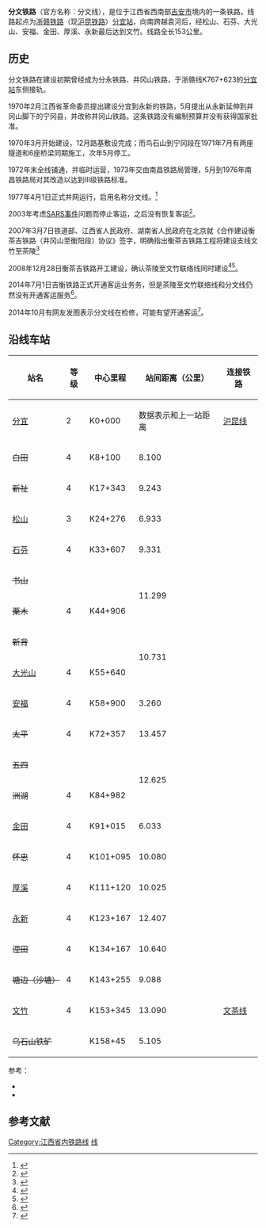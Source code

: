 {{For|一度被称为“井冈山铁路”的[[吉衡铁路|吉衡铁路]]吉井段|吉井铁路}}
{{Infobox rail system-route
|rail_name=分文铁路
|other_name=分永铁路、井冈山铁路
|name_bgcolor=
|banner_color=blue
|sec_banner_color=
|third_banner_color=
|logo_filename=
|image_width=
|logo_bgcolor=
|logo_note=
|image=
|imagesize=250
|caption=
|system_map=
|mapimage_width=300px
|map_bgcolor=
|code_name=
|japanese_name=
|hiragana_name=
|romanji_name=
|locale=[[江西省|江西省]][[新余市|新余市]]、[[吉安市|吉安市]]
|service_type=客运、货运
|network=
|start=[[分宜站|分宜站]]<br />[[文竹站|文竹站]]
|begin_operation=1972年
|end_operation=
|status=运营中
|operation_note=
|constructor=
|system_length=158.45公里
|length_in_operation=
|total_length=
|line_title=
|lines=[[单线铁路|单线]]
|stations=16个
|standard=Ⅲ级铁路
|route_title=
|main_route=
|secondary_route=
|branch_route=
|main_stations=
|ridership=
|fleet_size=
|max_speed=？km/h
|orbital_plane=有碴轨道
|track_gauge={{standard gauge}}（[[标准轨|标准轨]]）
|distance_between_mainlines= 
|min_radius=350m，实际250m
|max_grade=8‰，实际9.6‰
|block_signal=
|engine=
|electrified=
|depot=
|operator= [[南昌铁路局|南昌铁路局]]
|franchise=
|hq=
|key_person=
|website=
|route_map={{分文铁路RDT}}
|collapsed=
}}
'''分文铁路'''（官方名称：分文线），是位于江西省西南部[[吉安市|吉安市]]境内的一条铁路。线路起点为[[浙赣铁路|浙赣铁路]]（现[[沪昆铁路|沪昆铁路]]）[[分宜站|分宜站]]，向南跨越袁河后，经松山、石芬、大光山、安福、金田、厚溪、永新最后达到文竹。线路全长153公里。

== 历史 ==
分文铁路在建设初期曾经成为分永铁路、井冈山铁路，于浙赣线K767+623的[[分宜站|分宜站]]东侧接轨。

1970年2月江西省革命委员提出建设分宜到永新的铁路，5月提出从永新延伸到井冈山脚下的宁冈县，并改称井冈山铁路。这条铁路没有编制预算并没有获得国家批准。

1970年3月开始建设，12月路基敷设完成；而鸟石山到宁冈段在1971年7月有两座隧道和6座桥梁同期施工，次年5月停工。

1972年末全线铺通，并临时运营，1973年交由南昌铁路局管理，5月到1976年南昌铁路局对其改造以达到Ⅲ级铁路标准。

1977年4月1日正式并网运行，启用名称分文线。<ref>{{cite book |title=江西省志·江西省铁路志 |author=王杰 编 |publisher=中共中央党校出版社 |year=1994年12月 |isbn=7-5025-3 |ignore-isbn-error=true |pages=54 }}</ref>

2003年考虑[[SARS事件|SARS事件]]问题而停止客运，之后没有恢复客运<ref>{{Cite web |url=http://blog.voc.com.cn/blog_showone_type_blog_id_779794_p_1.html |title=安福铁路的兴衰 |accessdate=2014-06-06 |archive-date=2020-08-11 |archive-url=https://web.archive.org/web/20200811144648/http://blog.voc.com.cn/blog_showone_type_blog_id_779794_p_1.html |dead-url=no }}</ref>。

2007年3月7日铁道部、江西省人民政府、湖南省人民政府在北京就《合作建设衡茶吉铁路（井冈山至衡阳段）协议》签字，明确指出衡茶吉铁路工程将建设支线文竹至茶陵<ref>{{Cite web |url=http://jiangxi.jxnews.com.cn/system/2007/03/08/002442529.shtml |title=衡茶吉铁路建设协议签字仪式在京举行 |access-date=2015-05-02 |archive-url=https://web.archive.org/web/20150221085302/http://jiangxi.jxnews.com.cn/system/2007/03/08/002442529.shtml |archive-date=2015-02-21 |dead-url=yes }}</ref>

2008年12月28日衡茶吉铁路开工建设，确认茶陵至文竹联络线同时建设<ref>{{Cite web |url=http://hn.rednet.cn/c/2008/12/28/1674531.htm |title=衡茶吉铁路建设动员大会在株洲隆重举行 |access-date=2015-05-02 |archive-url=https://web.archive.org/web/20150221074804/http://hn.rednet.cn/c/2008/12/28/1674531.htm |archive-date=2015-02-21 |dead-url=yes }}</ref><ref>{{Cite web |url=http://jiangxi.jxnews.com.cn/system/2008/12/28/010027684.shtml |title=衡茶吉铁路开建 井冈山至衡阳路程将缩至1个多小时 |accessdate=2015-05-02 |archive-date=2020-09-21 |archive-url=https://web.archive.org/web/20200921204334/http://jiangxi.jxnews.com.cn/system/2008/12/28/010027684.shtml |dead-url=no }}</ref>。

2014年7月1日吉衡铁路正式开通客运业务务，但是茶陵至文竹联络线和分文线仍然没有开通客运服务<ref>{{Cite web |url=http://www.nctlj.com.cn/Show.aspx?TID=3734 |title=吉衡铁路7月1日首次开行旅客列车 |access-date=2015-05-02 |archive-url=https://web.archive.org/web/20150221081352/http://www.nctlj.com.cn/Show.aspx?TID=3734 |archive-date=2015-02-21 |dead-url=yes }}</ref>。

2014年10月有网友发图表示分文线在检修，可能有望开通客运<ref>{{Cite web |url=http://bbs.tianya.cn/post-5058-4994-1.shtml |title=分文铁路--明年有望通客运了！！！！！！！！！ |access-date=2015-05-02 |archive-url=https://web.archive.org/web/20160306000240/http://bbs.tianya.cn/post-5058-4994-1.shtml |archive-date=2016-03-06 |dead-url=yes }}</ref>。

== 沿线车站 ==
{| class="wikitable"
!站名
!等级
!中心里程
!站间距离（公里）
!连接铁路
|-
|[[分宜站|分宜]]
|2
|K0+000
|数据表示和上一站距离
|[[沪昆铁路|沪昆线]]
|-
|<s>白田</s>
|4
|K8+100
|8.100
|
|-
|<s>新祉</s>
|4
|K17+343
|9.243
|
|-
|[[松山站_(江西)|松山]]
|3
|K24+276
|6.933
|
|-
|[[石芬站|石芬]]
|4
|K33+607
|9.331
|
|-
|<s>书山</s>
|
|
|rowspan = 2 |11.299
|
|-
|<s>栗木</s>
|4
|K44+906
|
|-
|<s>新背</s>
|
|
|rowspan = 2 |10.731
|
|-
|[[大光山站|大光山]]
|4
| K55+640
|
|-
|[[安福站|安福]]
|4
|K58+900
|3.260
|
|-
|<s>太平</s>
|4
|K72+357
|13.457
|
|-
|<s>五四</s>
|
|
|rowspan = 2 | 12.625
|
|-
|<s>洲湖</s>
|4
|K84+982
|
|-
|[[金田站_(江西)|金田]]
|4
|K91+015
|6.033
|
|-
|<s>怀忠</s>
|4
|K101+095
|10.080
|
|-
|[[厚溪站|厚溪]]
|4
|K111+120
|10.025
|
|-
|[[永新站|永新]]
|4
|K123+167
|12.407
|
|-
|<s>浬田</s>
|4
|K134+167
|10.640
|
|-
|<s>塘边（沙塘）</s>
|4
|K143+255
|9.088
|
|-
|[[文竹站|文竹]]
|4
|K153+345
|13.090
|[[文茶铁路|文茶线]]
|-
|<s>乌石山铁矿</s>
|
|K158+45
|5.105
|
|}
参考：
* {{cite book |title=江西省志·江西省铁路志 |author=王杰 编 |publisher=中共中央党校出版社 |year=1994年12月 |isbn=7-5025-3 |ignore-isbn-error=true |pages=55 }}
* {{cite book |title=中国铁路站名词典 |author=孙本祥 编 |publisher=中国铁道出版社 |year=2003 |isbn=9787113039417 |pages=目录32 }}

== 参考文献 ==
{{Reflist|colwidth=30em}}


{{分文铁路}}
{{江西铁路|nocat}}
{{中国铁路|nocat}}

[[Category:江西省内铁路线|Category:江西省内铁路线]]
[[Category:中国铁路南昌局集团|线]]